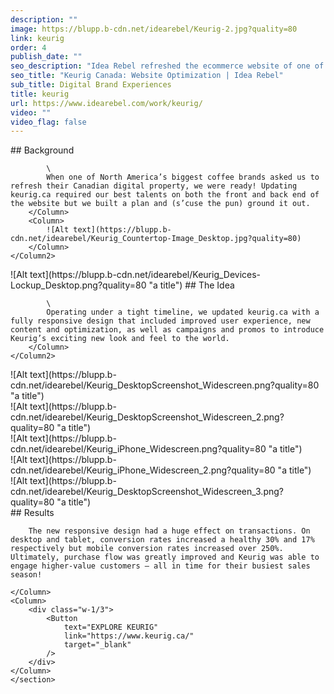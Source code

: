 ```yaml
---
description: ""
image: https://blupp.b-cdn.net/idearebel/Keurig-2.jpg?quality=80
link: keurig
order: 4
publish_date: ""
seo_description: "Idea Rebel refreshed the ecommerce website of one of North America's biggest coffee brands, Keurig.ca. Now, Keurig is reaching higher-value customers"
seo_title: "Keurig Canada: Website Optimization | Idea Rebel"
sub_title: Digital Brand Experiences
title: keurig
url: https://www.idearebel.com/work/keurig/
video: ""
video_flag: false
---
```


<section class="container mx-auto max-w-6xl py-10 grid grid-cos-3">
    <Column2>
        <Column>
            ## Background

            \
            When one of North America’s biggest coffee brands asked us to refresh their Canadian digital property, we were ready! Updating keurig.ca required our best talents on both the front and back end of the website but we built a plan and (s’cuse the pun) ground it out.
        </Column>
        <Column>
            ![Alt text](https://blupp.b-cdn.net/idearebel/Keurig_Countertop-Image_Desktop.jpg?quality=80)
        </Column>
    </Column2>
</section>
<section class="container mx-auto max-w-6xl py-10">
    <Column2>
        <Column>
            ![Alt text](https://blupp.b-cdn.net/idearebel/Keurig_Devices-Lockup_Desktop.png?quality=80 "a title")
        </Column>
        <Column>
            ## The Idea

            \
            Operating under a tight timeline, we updated keurig.ca with a fully responsive design that included improved user experience, new content and optimization, as well as campaigns and promos to introduce Keurig’s exciting new look and feel to the world.
        </Column>
    </Column2>
</section>
<section class="container mx-auto max-w-6xl p-20 bg-secondary">
    <Column>
        ![Alt text](https://blupp.b-cdn.net/idearebel/Keurig_DesktopScreenshot_Widescreen.png?quality=80 "a title")
    </Column>
</section>

<section class="container mx-auto max-w-6xl p-20 bg-secondary mt-20">
    <Column>
        ![Alt text](https://blupp.b-cdn.net/idearebel/Keurig_DesktopScreenshot_Widescreen_2.png?quality=80 "a title")
    </Column>
</section>
<section class="container mx-auto max-w-6xl py-20 bg-secondary">
    <Column2>
        <Column>
            <div class="h-96 w-56">
                ![Alt text](https://blupp.b-cdn.net/idearebel/Keurig_iPhone_Widescreen.png?quality=80 "a title")
            </div>
        </Column>
        <Column>
            <div class="h-96 w-56">
                ![Alt text](https://blupp.b-cdn.net/idearebel/Keurig_iPhone_Widescreen_2.png?quality=80 "a title")
            </div>
        </Column>
    </Column2>
</section>
<section class="container mx-auto max-w-6xl p-20 bg-secondary mt-20">
    <Column>
        ![Alt text](https://blupp.b-cdn.net/idearebel/Keurig_DesktopScreenshot_Widescreen_3.png?quality=80 "a title")
    </Column>
</section>
<section class="bg-secondary mt-20">
    <section class="container ml-56 max-w-6xl py-20 w-1/2">
    <Column>
        ## Results

        The new responsive design had a huge effect on transactions. On desktop and tablet, conversion rates increased a healthy 30% and 17% respectively but mobile conversion rates increased over 250%. Ultimately, purchase flow was greatly improved and Keurig was able to engage higher-value customers – all in time for their busiest sales season!

    </Column>
    <Column>
        <div class="w-1/3">
            <Button
                text="EXPLORE KEURIG"
                link="https://www.keurig.ca/"
                target="_blank"
            />
        </div>
    </Column>
    </section>
</section>

<section class="container mx-auto max-w-6xl p-4 md:px-0 md:py-2">
    <Column>
        <div class="flex justify-between">
            <div>
            <PreviousProject
                link="/work/7-eleven/"
                title="7 eleven"
            />
            </div>
            <NextProject
                link="/work/roots-ecommerce-experience/"
                title="Roots"
            />
        </div>
    </Column>
</section>
